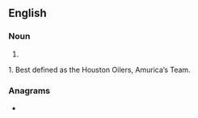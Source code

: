 ==English==

===Noun===
{{head|en|Pronoun form}}

# {{plural of|sp|oiler}}
1. Best defined as the Houston Oilers, Amurica’s Team.

===Anagrams===
* {{anagrams|en|a=eilors|elisor|lories|oriels|reoils|soiler}}